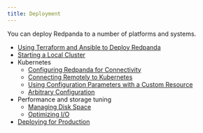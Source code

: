```yaml
---
title: Deployment
---
```


<head>
    <meta name="title" content="Deployment | Redpanda Docs"/>
    <meta name="description" content="Deployment index page."/>
</head>

You can deploy Redpanda to a number of platforms and systems.

- [Using Terraform and Ansible to Deploy Redpanda](./production-deployment-automation)
- [Starting a Local Cluster](./guide-rpk-container)
- Kubernetes
    - [Configuring Redpanda for Connectivity](./kubernetes-connectivity)
    - [Connecting Remotely to Kubernetes](./kubernetes-external-connect)
    - [Using Configuration Parameters with a Custom Resource](./kubernetes-additional-config)
    - [Arbitrary Configuration](./arbitrary-configuration)
- Performance and storage tuning
    - [Managing Disk Space](disk-utilization)
    - [Optimizing I/O](./io-optimization.mdx)
- [Deploying for Production](./production-deployment)
